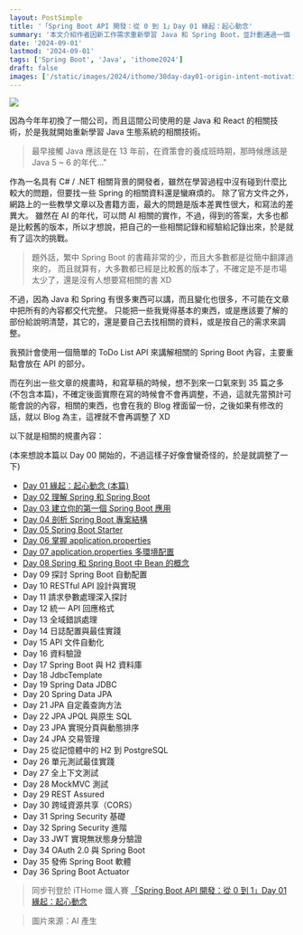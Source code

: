 ```yaml
---
layout: PostSimple
title: '「Spring Boot API 開發：從 0 到 1」Day 01 緣起：起心動念'
summary: '本文介紹作者因新工作需求重新學習 Java 和 Spring Boot，並計劃通過一個 ToDo List API 項目來分享學習經驗。作者將撰寫一系列共 35 篇的文章，涵蓋從基礎到進階的 Spring Boot API 開發知識，旨在為繁體中文社群提供最新、實用的 Spring Boot 學習資源。'
date: '2024-09-01'
lastmod: '2024-09-01'
tags: ['Spring Boot', 'Java', 'ithome2024']
draft: false
images: ['/static/images/2024/ithome/30day-day01-origin-intent-motivation/cover.webp']
---
```


![](/static/images/2024/ithome/30day-day01-origin-intent-motivation/cover.webp)

因為今年年初換了一間公司，而且這間公司使用的是 Java 和 React 的相關技術，於是我就開始重新學習 Java 生態系統的相關技術。

> 最早接觸 Java 應該是在 13 年前，在資策會的養成班時期，那時候應該是 Java 5 ~ 6 的年代..."

作為一名具有 C# / .NET 相關背景的開發者，雖然在學習過程中沒有碰到什麼比較大的問題，但要找一些 Spring 的相關資料還是蠻麻煩的。
除了官方文件之外，網路上的一些教學文章以及書籍方面，最大的問題是版本差異性很大，和寫法的差異大。
雖然在 AI 的年代，可以問 AI 相關的實作，不過，得到的答案，大多也都是比較舊的版本，所以才想說，把自己的一些相關記錄和經驗給記錄出來，於是就有了這次的挑戰。

> 題外話，繁中 Spring Boot 的書藉非常的少，而且大多數都是從簡中翻譯過來的，
> 而且就算有，大多數都已經是比較舊的版本了，不確定是不是市場太少了，還是沒有人想要寫相關的書 XD

不過，因為 Java 和 Spring 有很多東西可以講，而且變化也很多，不可能在文章中把所有的內容都交代完整。
只能把一些我覺得基本的東西，或是應該要了解的部份給說明清楚，其它的，還是要自己去找相關的資料，或是按自己的需求來調整。

我預計會使用一個簡單的 ToDo List API 來講解相關的 Spring Boot 內容，主要重點會放在 API 的部分。

而在列出一些文章的規畫時，和寫草稿的時候，想不到來一口氣來到 35 篇之多 (不包含本篇)，不確定後面實際在寫的時候會不會再調整，不過，這就先當預計可能會說的內容，相關的東西，也會在我的 Blog 裡面留一份，之後如果有修改的話，就以 Blog 為主，這裡就不會再調整了 XD

以下就是相關的規畫內容：

(本來想說本篇以 Day 00 開始的，不過這樣子好像會蠻奇怪的，於是就調整了一下)

- [Day 01 緣起：起心動念 (本篇)](/blog/2024/ithome/30day-day01-origin-intent-motivation)
- [Day 02 理解 Spring 和 Spring Boot](/blog/2024/ithome/30day-day02-understand-spring-and-spring-boot)
- [Day 03 建立你的第一個 Spring Boot 應用](/blog/2024/ithome/30day-day03-create-your-first-spring-boot-api)
- [Day 04 剖析 Spring Boot 專案結構](/blog/2024/ithome/30day-day04-analyze-spring-boot-project-structure)
- [Day 05 Spring Boot Starter](/blog/2024/ithome/30day-day05-spring-boot-starter)
- [Day 06 掌握 application.properties](/blog/2024/ithome/30day-day06-master-application-properties)
- [Day 07 application.properties 多環境配置](/blog/2024/ithome/30day-day07-application-properties-multi-environment-configuration)
- [Day 08 Spring 和 Spring Boot 中 Bean 的概念](/blog/2024/ithome/30day-day08-bean-concept-in-spring-and-spring-boot)
- Day 09 探討 Spring Boot 自動配置
- Day 10 RESTful API 設計與實現
- Day 11 請求參數處理深入探討
- Day 12 統一 API 回應格式
- Day 13 全域錯誤處理
- Day 14 日誌配置與最佳實踐
- Day 15 API 文件自動化
- Day 16 資料驗證
- Day 17 Spring Boot 與 H2 資料庫
- Day 18 JdbcTemplate
- Day 19 Spring Data JDBC
- Day 20 Spring Data JPA
- Day 21 JPA 自定義查詢方法
- Day 22 JPA JPQL 與原生 SQL
- Day 23 JPA 實現分頁與動態排序
- Day 24 JPA 交易管理
- Day 25 從記憶體中的 H2 到 PostgreSQL
- Day 26 單元測試最佳實踐
- Day 27 全上下文測試
- Day 28 MockMVC 測試
- Day 29 REST Assured
- Day 30 跨域資源共享（CORS）
- Day 31 Spring Security 基礎
- Day 32 Spring Security 進階
- Day 33 JWT 實現無狀態身分驗證
- Day 34 OAuth 2.0 與 Spring Boot
- Day 35 發佈 Spring Boot 軟體
- Day 36 Spring Boot Actuator

> 同步刊登於 iTHome 鐵人賽 [「Spring Boot API 開發：從 0 到 1」Day 01 緣起：起心動念](https://ithelp.ithome.com.tw/articles/10346418)

> 圖片來源：AI 產生
